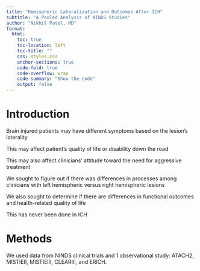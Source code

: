 ```yaml
---
title: "Hemispheric Lateralization and Outcomes After ICH"
subtitle: "A Pooled Analysis of NINDS Studies"
author: "Nikhil Patel, MD"
format: 
  html:
    toc: true
    toc-location: left
    toc-title: ""
    css: styles.css
    anchor-sections: true
    code-fold: true
    code-overflow: wrap
    code-summary: "Show the code"
    output: false
---
```


# Introduction

Brain injured patients may have different symptoms based on the lesion's laterality

This may affect patient's quality of life or disability down the road

This may also affect clinicians' attitude toward the need for aggressive treatment

We sought to figure out if there was differences in processes among clinicians with left hemispheric versus right hemispheric lesions

We also sought to determine if there are differences in functional outcomes and health-related quality of life 

This has never been done in ICH

# Methods

We used data from NINDS clinical trials and 1 observational study: ATACH2, MISTIEII, MISTIEIII, CLEARIII, and ERICH.

